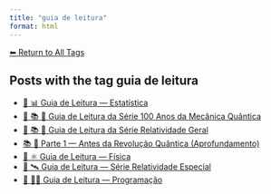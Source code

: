 ```yaml
---
title: "guia de leitura"
format: html
---
```


[⬅ Return to All Tags](../tags.qmd)

## Posts with the tag **guia de leitura**

- [🧭 📊 Guia de Leitura — Estatística](/posts/estatistica/guia-estatistica.html)
- [🧭 📚 🧬 Guia de Leitura da Série 100 Anos da Mecânica Quântica](/posts/fisica/guia-100-anos-mecanica-quantica.html)
- [🧭 📚 🌠 Guia de Leitura da Série Relatividade Geral](/posts/fisica/guia-relatividade-geral.html)
- [📚 🧬 Parte 1 — Antes da Revolução Quântica (Aprofundamento)](/posts/fisica/parte-1-mecanica-quantica.html)
- [🧭 ⚛️ Guia de Leitura — Física](/posts/fisica/guia-fisica.html)
- [🧭 🛰️ Guia de Leitura — Série Relatividade Especial](/posts/fisica/guia-relatividade-especial.html)
- [🧭 👨‍💻 Guia de Leitura — Programação](/posts/programacao/guia-programacao.html)
